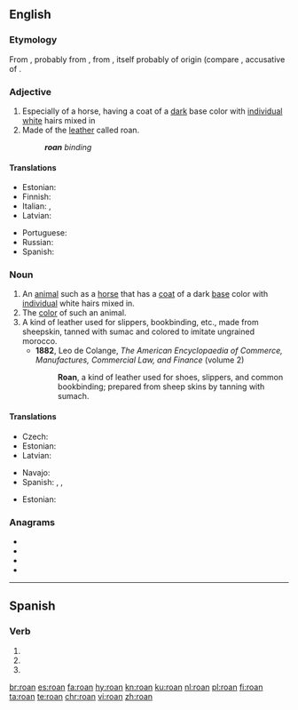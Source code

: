 {{also|Roan}}
==English==

===Etymology===
From {{etyl|frm|en}} {{m|frm|roan}}, probably from {{etyl|es|en}} {{m|es|roano}}, from {{etyl|osp|en}} {{m|osp|raudano}}, itself probably of {{etyl|gem|en}} origin (compare {{cog|got|𐍂𐌰𐌿𐌳𐌰𐌽}}, accusative of {{m|got|𐍂𐌰𐌿𐌸𐍃||red}}.

===Adjective===
{{en-adj|-}}

# Especially of a horse, having a coat of a [[dark]] base color with [[individual]] [[white]] hairs mixed in
# Made of the [[leather]] called roan.
#: '''''roan''' binding''

====Translations====
{{trans-top|having a coat of a dark base color with individual white hairs mixed in}}
* Estonian: {{t|et|kimmel}}
* Finnish: {{t+|fi|päistärikkö}}
* Italian: {{t|it|rabicano}}, {{t|it|roano}}
* Latvian: {{t|lv|salns}}
{{trans-mid}}
* Portuguese: {{t|pt|ruão}}
* Russian: {{t+|ru|чалый}}
* Spanish: {{t|es|roano}}
{{trans-bottom}}

===Noun===
{{en-noun}}

# An [[animal]] such as a [[horse]] that has a [[coat]] of a dark [[base]] color with [[individual]] white hairs mixed in.
# The [[color]] of such an animal.
# A kind of leather used for slippers, bookbinding, etc., made from sheepskin, tanned with sumac and colored to imitate ungrained morocco.
#* '''1882''', Leo de Colange, ''The American Encyclopaedia of Commerce, Manufactures, Commercial Law, and Finance'' (volume 2)
#*: '''Roan''', a kind of leather used for shoes, slippers, and common bookbinding; prepared from sheep skins by tanning with sumach.

====Translations====
{{trans-top|animal}}
* Czech: {{t|cs|tisák|m}} {{qualifier|horse}}
* Estonian: {{t|et|kimmel}}
* Latvian: {{t|lv|salnis|m}}
{{trans-mid}}
* Navajo: {{t|nv|łį́į́łbáhí}}
* Spanish: {{t|es|roano|m}}, {{t+|es|rosillo|m}}, {{t|es|sabino|m}}
{{trans-bottom}}

{{trans-top|color}}
* Estonian: {{t|et|kimmel}}
{{trans-mid}}
{{trans-bottom}}

===Anagrams===
* {{l|en|Arno}}
* {{l|en|Aron}}
* {{l|en|Nora}}
* {{l|en|Oran}}

----

==Spanish==

===Verb===
{{head|es|verb form}}

# {{es-verb form of|roer|ending=-er|mood=subjunctive|tense=present|number=p|person=2|formal=y}}
# {{es-verb form of|roer|ending=-er|mood=subjunctive|tense=present|number=p|person=3}}
# {{es-verb form of|roer|ending=-er|mood=imperative|number=p|person=2|formal=y|sense=affirmative}}

[[br:roan]]
[[es:roan]]
[[fa:roan]]
[[hy:roan]]
[[kn:roan]]
[[ku:roan]]
[[nl:roan]]
[[pl:roan]]
[[fi:roan]]
[[ta:roan]]
[[te:roan]]
[[chr:roan]]
[[vi:roan]]
[[zh:roan]]